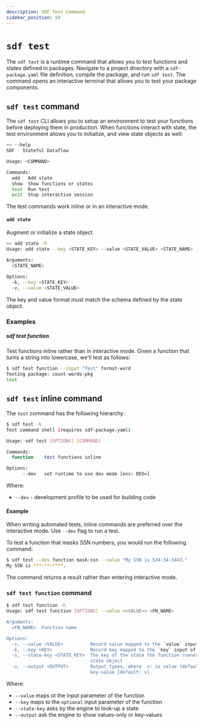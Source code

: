 ```yaml
---
description: SDF Test Command
sidebar_position: 50
---
```


# `sdf test`

The `sdf test` is a runtime command that allows you to test functions and states defined in packages. Navigate to a project directory with a `sdf-package.yaml` file definition, compile the package, and run `sdf test`. The command opens an interactive terminal that allows you to test your package components.

## `sdf test` command

The `sdf test` CLI allows you to setup an environment to test your functions before deploying them in production. When functions interact with state, the test environment allows you to initialize, and view state objects as well.

```bash copy="fl"
>> --help
SDF - Stateful Dataflow

Usage: <COMMAND>

Commands:
  add   Add state
  show  Show functions or states
  test  Run test
  exit  Stop interactive session
```

The test commands work inline or in an interactive mode.


#### `add state`

Augment or initialize a state object.

```bash copy="fl"
>> add state -h
Usage: add state --key <STATE_KEY> --value <STATE_VALUE> <STATE_NAME>

Arguments:
  <STATE_NAME>

Options:
  -k, --key <STATE_KEY>
  -v, --value <STATE_VALUE>
```

The key and value format must match the schema defined by the state object.

### Examples

##### sdf test function

Test functions inline rather than in interactive mode. Given a function that turns a string into lowercase, we'll test as follows:

```bash copy="fl"
$ sdf test function --input "Test" format-word
Testing package: count-words-pkg
test
```

## `sdf test` inline command

The `test` command has the following hierarchy:

```bash copy="fl"
$ sdf test -h
Test command shell (requires sdf-package.yaml)

Usage: sdf test [OPTIONS] [COMMAND]

Commands:
  function    test functions inline

Options:
      --dev   set runtime to use dev mode [env: DEV=]
```

Where:
* `--dev` - development profile to be used for building code


#### Example

When writing automated tests, inline commands are preferred over the interactive mode. Use `--dev` flag to run a test.

To test a function that masks SSN numbers, you would run the following command:

```bash copy="fl"
$ sdf test --dev function mask-ssn --value "My SSN is 534-34-3443."
My SSN is ***-**-****.
```

The command returns a result rather than entering interactive mode.

### `sdf test function` command

```bash copy="fl"
$ sdf test function -h
Usage: sdf test function [OPTIONS] --value <<VALUE>> <FN_NAME>

Arguments:
  <FN_NAME>  Function name

Options:
  -v, --value <VALUE>          Record value mapped to the `value` input of the function
  -k, --key <KEY>              Record key mapped to the `key` input of the function
  -s, --state-key <STATE_KEY>  The key of the state the function runner uses to look-up
                               state object
  -o, --output <OUTPUT>        Output types, where  v: is value (default), and kv: is
                               key-value [default: v]
```

Where:
* `--value` maps ot the input parameter of the function
* `--key` maps to the `optional` input parameter of the function
* `--state-key` asks by the engine to look-up a state
* `--output` ask the engine to show values-only or key-values

[sdf-package.yaml]: /sdf/sdf-package-yaml
